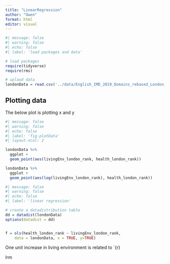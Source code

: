 ```yaml
---
title: "LinearRegression"
author: "Owen"
format: html
editor: visual
---
```

```r
#| message: false
#| warning: false
#| echo: false
#| label: 'load packages and data'

# load packages
require(tidyverse)
require(rms)

# uplaod data
londonData = read.csv('../data/English_IMD_2019_Domains_rebased_London_by_CDRC.csv')
```

## Plotting data

The below plot is plotting x and y

```r
#| message: false
#| warning: false
#| echo: false
#| label: 'fig-plotData'
#| layout-ncol: 2

londonData %>%
  ggplot +
  geom_point(aes(livingEnv_london_rank, health_london_rank))

londonData %>%
  ggplot +
  geom_point(aes(log(livingEnv_london_rank), health_london_rank))

```

```r
#| message: false
#| warning: false
#| echo: false
#| label: 'linear regression'

# create a datadistribution table
dd = datadist(londonData)
options(datadist = dd)


f = ols(health_london_rank ~ livingEnv_london_rank,
    data = londonData, x = TRUE, y=TRUE)
```

One unit increase in living environment is related to `{r}

lrm

